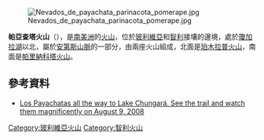 [[Image:Nevados_de_payachata_parinacota_pomerape.jpg|right]]

{{coord|18|9.799|S|69|8.550|W|type:mountain_region:CL|display=title}}

'''帕亞查塔火山'''（{{lang-es|Nevados de Payachatas}}），是[[南美洲|南美洲]]的[[火山|火山]]，位於[[玻利維亞|玻利維亞]]和[[智利|智利]]接壤的邊境，處於[[瓊加拉湖|瓊加拉湖]]以北，屬於[[安第斯山脈|安第斯山脈]]的一部分，由兩座火山組成，北面是[[珀木拉普火山|珀木拉普火山]]，南面是[[帕里納科塔火山|帕里納科塔火山]]。

==參考資料==
* [http://outdoors.webshots.com/album/570821442vWDadS?vhost=outdoors Los Payachatas all the way to Lake Chungará. See the trail and watch them magnificently on August 9, 2008] {{Wayback|url=http://outdoors.webshots.com/album/570821442vWDadS?vhost=outdoors |date=20120215110100 }}

{{Bolivia-geo-stub}}
{{Chile-geo-stub}}
[[Category:玻利維亞火山|Category:玻利維亞火山]]
[[Category:智利火山|Category:智利火山]]